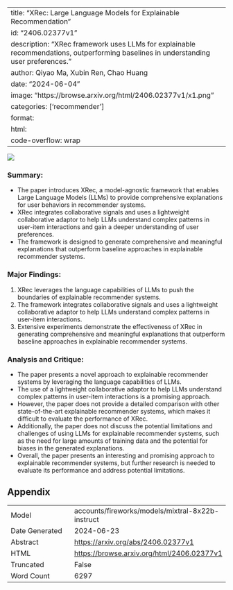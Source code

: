 
---
title: "XRec: Large Language Models for Explainable Recommendation"
id: "2406.02377v1"
description: "XRec framework uses LLMs for explainable recommendations, outperforming baselines in understanding user preferences."
author: Qiyao Ma, Xubin Ren, Chao Huang
date: "2024-06-04"
image: "https://browse.arxiv.org/html/2406.02377v1/x1.png"
categories: ['recommender']
format:
  html:
    code-overflow: wrap
---

![](https://browse.arxiv.org/html/2406.02377v1/x1.png)

### Summary:

- The paper introduces XRec, a model-agnostic framework that enables Large Language Models (LLMs) to provide comprehensive explanations for user behaviors in recommender systems.
- XRec integrates collaborative signals and uses a lightweight collaborative adaptor to help LLMs understand complex patterns in user-item interactions and gain a deeper understanding of user preferences.
- The framework is designed to generate comprehensive and meaningful explanations that outperform baseline approaches in explainable recommender systems.

### Major Findings:

1. XRec leverages the language capabilities of LLMs to push the boundaries of explainable recommender systems.
2. The framework integrates collaborative signals and uses a lightweight collaborative adaptor to help LLMs understand complex patterns in user-item interactions.
3. Extensive experiments demonstrate the effectiveness of XRec in generating comprehensive and meaningful explanations that outperform baseline approaches in explainable recommender systems.

### Analysis and Critique:

- The paper presents a novel approach to explainable recommender systems by leveraging the language capabilities of LLMs.
- The use of a lightweight collaborative adaptor to help LLMs understand complex patterns in user-item interactions is a promising approach.
- However, the paper does not provide a detailed comparison with other state-of-the-art explainable recommender systems, which makes it difficult to evaluate the performance of XRec.
- Additionally, the paper does not discuss the potential limitations and challenges of using LLMs for explainable recommender systems, such as the need for large amounts of training data and the potential for biases in the generated explanations.
- Overall, the paper presents an interesting and promising approach to explainable recommender systems, but further research is needed to evaluate its performance and address potential limitations.

## Appendix

|          |          |
|----------|----------|
| Model     | accounts/fireworks/models/mixtral-8x22b-instruct       |
| Date Generated     | 2024-06-23       |
| Abstract | [https://arxiv.org/abs/2406.02377v1](https://arxiv.org/abs/2406.02377v1)        |
| HTML     | [https://browse.arxiv.org/html/2406.02377v1](https://browse.arxiv.org/html/2406.02377v1)       |
| Truncated       | False       |
| Word Count       | 6297       |